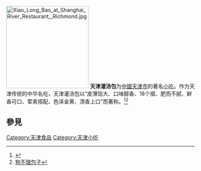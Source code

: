 [[File:Xiao_Long_Bao_at_Shanghai_River_Restaurant,_Richmond.jpg|220px]]
'''天津灌汤包'''为[[中國|中國]][[天津市|天津市]]的著名[[小吃|小吃]]。作为天津传统的中华名吃，天津灌汤包以“皮薄馅大、口味醇香、18个摺、肥而不腻、鲜香可口、荤素搭配、色泽金黄、清香上口”而著称。<ref>{{Cite web |url=http://www.jlmbz.net/about.asp?id=115 |title=天津灌汤包 |access-date=2011-10-10 |archive-date=2011-09-09 |archive-url=https://web.archive.org/web/20110909220014/http://www.jlmbz.net/about.asp?id=115 |dead-url=yes }}</ref><ref>[[狗不理包子|狗不理包子]]</ref>

== 參見 ==
<references />

{{天津小作品}}

[[Category:天津食品|Category:天津食品]]
[[Category:天津小吃|Category:天津小吃]]